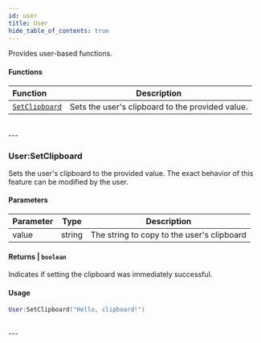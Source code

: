 ```yaml
---
id: user
title: User
hide_table_of_contents: true
---
```



Provides user-based functions.

#### Functions
| Function | Description |
| :----- | ----------- |
| [`SetClipboard`](#usersetclipboard) | Sets the user's clipboard to the provided value. |
<br/>
---

### <CodeHeader class="User" function="SetClipboard" params="value">User\:SetClipboard</CodeHeader>
Sets the user's clipboard to the provided value. The exact behavior of this feature can be modified by the user.

#### Parameters
| Parameter | Type | Description |
| :-------- | :--: | ----------- |
| value | string | The string to copy to the user's clipboard |

#### Returns | `boolean`
Indicates if setting the clipboard was immediately successful.

#### Usage
```lua title="script.lua"
User:SetClipboard("Hello, clipboard!")
```

<br/>
---